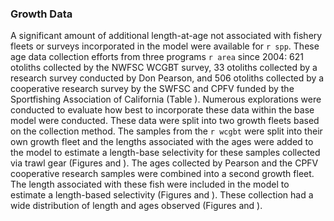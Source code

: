 ### Growth Data {#growth-data}

A significant amount of additional length-at-age not associated with fishery fleets or surveys incorporated in the model were available for `r spp`. These age data collection efforts from three programs `r area` since 2004: 621 otoliths collected by the NWFSC WCGBT survey, 33 otoliths collected by a research survey conducted by Don Pearson, and 506 otoliths collected by a cooperative research survey by the SWFSC and CPFV funded by the Sportfishing Association of California (Table \ref{tab:growth-age-samps}). Numerous explorations were conducted to evaluate how best to incorporate these data within the base model were conducted. These data were split into two growth fleets based on the collection method. The samples from the `r wcgbt` were split into their own growth fleet and the lengths associated with the ages were added to the model to estimate a length-base selectivity for these samples collected via trawl gear (Figures \ref{fig:growth-wcgbt-len} and \ref{fig:growth-mean-wcgbt-len}).  The ages collected by Pearson and the CPFV cooperative research samples were combined into a second growth fleet. The length associated with these fish were included in the model to estimate a length-based selectivity (Figures \ref{fig:growth-coop-len} and \ref{fig:growth-mean-coop-len}). These collection had a wide distribution of length and ages observed (Figures \ref{fig:growth-len-dist} and \ref{fig:growth-age-dist}).
